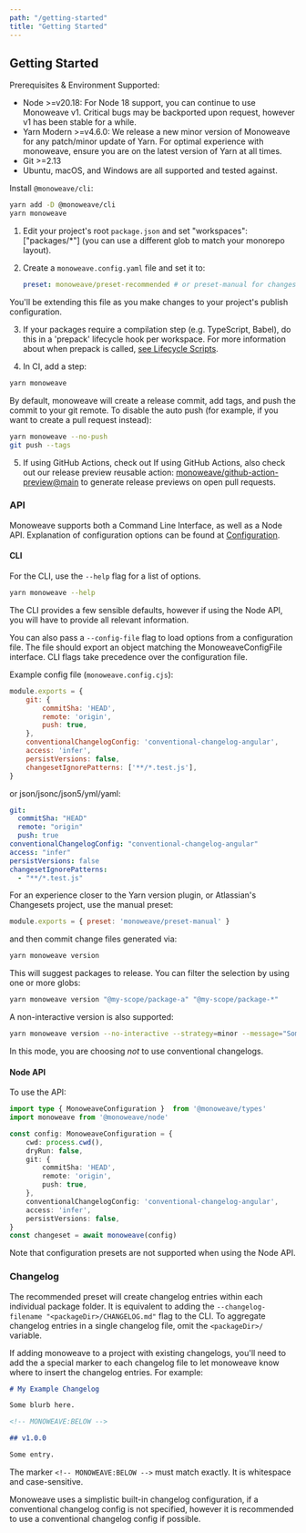 ```yaml
---
path: "/getting-started"
title: "Getting Started"
---
```



## Getting Started

Prerequisites & Environment Supported:

- Node >=v20.18: For Node 18 support, you can continue to use Monoweave v1. Critical bugs may be backported upon request, however v1 has been stable for a while.
- Yarn Modern >=v4.6.0: We release a new minor version of Monoweave for any patch/minor update of Yarn. For optimal experience with monoweave, ensure you are on the latest version of Yarn at all times.
- Git >=2.13
- Ubuntu, macOS, and Windows are all supported and tested against.

Install `@monoweave/cli`:

```bash
yarn add -D @monoweave/cli
yarn monoweave
```

1. Edit your project's root `package.json` and set "workspaces": ["packages/*"] (you can use a different glob to match your monorepo layout).
2. Create a `monoweave.config.yaml` file and set it to:

   ```yaml
   preset: monoweave/preset-recommended # or preset-manual for changeset files
   ```

  You'll be extending this file as you make changes to your project's publish configuration.

3. If your packages require a compilation step (e.g. TypeScript, Babel), do this in a 'prepack' lifecycle hook per workspace. For more information about when prepack is called, [see Lifecycle Scripts](/architecture#lifecycle-scripts).

4. In CI, add a step:

  ```sh
  yarn monoweave
  ```

  By default, monoweave will create a release commit, add tags, and push the commit to your git remote. To disable the auto push (for example, if you want to create a pull request instead):

  ```sh
  yarn monoweave --no-push
  git push --tags
  ```

5. If using GitHub Actions, check out If using GitHub Actions, also check out our release preview reusable action: [monoweave/github-action-preview@main](https://github.com/monoweave/github-action-preview) to generate release previews on open pull requests.

### API

Monoweave supports both a Command Line Interface, as well as a Node API. Explanation of configuration options can be found at [Configuration](/configuration).

#### CLI

For the CLI, use the `--help` flag for a list of options.

```bash
yarn monoweave --help
```

The CLI provides a few sensible defaults, however if using the Node API, you will have to provide all relevant information.

You can also pass a `--config-file` flag to load options from a configuration file. The file should export an object matching the MonoweaveConfigFile interface. CLI flags take precedence over the configuration file.

Example config file (`monoweave.config.cjs`):

```js
module.exports = {
    git: {
        commitSha: 'HEAD',
        remote: 'origin',
        push: true,
    },
    conventionalChangelogConfig: 'conventional-changelog-angular',
    access: 'infer',
    persistVersions: false,
    changesetIgnorePatterns: ['**/*.test.js'],
}
```

or json/jsonc/json5/yml/yaml:

```yaml
git:
  commitSha: "HEAD"
  remote: "origin"
  push: true
conventionalChangelogConfig: "conventional-changelog-angular"
access: "infer"
persistVersions: false
changesetIgnorePatterns:
  - "**/*.test.js"
```

For an experience closer to the Yarn version plugin, or Atlassian's Changesets project, use the manual preset:

```js
module.exports = { preset: 'monoweave/preset-manual' }
```

and then commit change files generated via:

```sh
yarn monoweave version
```

This will suggest packages to release. You can filter the selection by using one or more globs:

```sh
yarn monoweave version "@my-scope/package-a" "@my-scope/package-*"
```

A non-interactive version is also supported:

```sh
yarn monoweave version --no-interactive --strategy=minor --message="Some changelog entry" "@my-scope/package-a"
```

In this mode, you are choosing _not_ to use conventional changelogs.

#### Node API

To use the API:

```ts
import type { MonoweaveConfiguration }  from '@monoweave/types'
import monoweave from '@monoweave/node'

const config: MonoweaveConfiguration = {
    cwd: process.cwd(),
    dryRun: false,
    git: {
        commitSha: 'HEAD',
        remote: 'origin',
        push: true,
    },
    conventionalChangelogConfig: 'conventional-changelog-angular',
    access: 'infer',
    persistVersions: false,
}
const changeset = await monoweave(config)
```

Note that configuration presets are not supported when using the Node API.

### Changelog

The recommended preset will create changelog entries within each individual package folder. It is equivalent to adding the `--changelog-filename "<packageDir>/CHANGELOG.md"` flag to the CLI. To aggregate changelog entries in a single changelog file, omit the `<packageDir>/` variable.

If adding monoweave to a project with existing changelogs, you'll need to add the a special marker to each changelog file to let monoweave know where to insert the changelog entries. For example:

```md
# My Example Changelog

Some blurb here.

<!-- MONOWEAVE:BELOW -->

## v1.0.0

Some entry.
```

The marker `<!-- MONOWEAVE:BELOW -->` must match exactly. It is whitespace and case-sensitive.

Monoweave uses a simplistic built-in changelog configuration, if a conventional changelog config is not specified, however it is recommended to use a conventional changelog config if possible.
